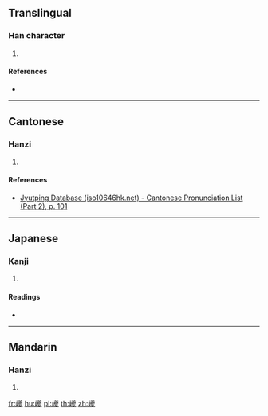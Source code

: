 {{character info/new}}
==Translingual==

===Han character===
{{Han char|rn=46|rad=山|as=20|sn=23|four=|canj=UTCE|ids=⿰山夔}}

# {{defn|Han|sort=山20}}

====References====
* {{Han ref|kx=0323.100|dkj=08653|hdz=10809.140|uh=5DD9|ud=24025}}

----

==Cantonese==

===Hanzi===
{{yue-hanzi|jyut=[[naau4]], [[laau4]]|y=naau4, laau4}}

# {{defn|lang=yue|sort=山20}}

====References====
* [http://www.iso10646hk.net/jp/document/download.jsp Jyutping Database (iso10646hk.net) - Cantonese Pronunciation List (Part 2), p. 101]

----

==Japanese==

===Kanji===
{{ja-kanji|grade=|rs=山20}}

# {{defn|lang=ja|sort=山20}}

====Readings====
* {{ja-readings|on=[[き]] (ki), [[ぎ]] (gi), [[どう]] (dō), [[のう]] (nō)|kun=}}

----

==Mandarin==

===Hanzi===
{{cmn-hanzi|pin=[[kuí]] ([[kui2]]), [[náo]] ([[nao2]])|wg=k'uei<sup>2</sup>, nao<sup>2</sup>}}

# {{defn|lang=cmn|sort=山20}}

[[fr:巙]]
[[hu:巙]]
[[pl:巙]]
[[th:巙]]
[[zh:巙]]